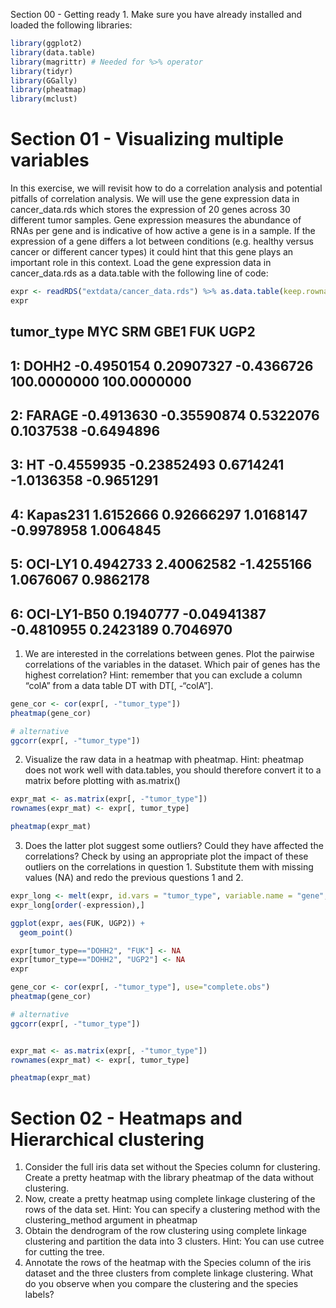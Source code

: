 Section 00 - Getting ready
1. Make sure you have already installed and loaded the following libraries:
```r
library(ggplot2)
library(data.table)
library(magrittr) # Needed for %>% operator
library(tidyr)
library(GGally)
library(pheatmap)
library(mclust)
```


# Section 01 - Visualizing multiple variables
In this exercise, we will revisit how to do a correlation analysis and potential pitfalls of correlation analysis.
We will use the gene expression data in cancer_data.rds which stores the expression of 20 genes across 30
different tumor samples. Gene expression measures the abundance of RNAs per gene and is indicative of how
active a gene is in a sample. If the expression of a gene differs a lot between conditions (e.g. healthy versus
cancer or different cancer types) it could hint that this gene plays an important role in this context.
Load the gene expression data in cancer_data.rds as a data.table with the following line of code:
```r
expr <- readRDS("extdata/cancer_data.rds") %>% as.data.table(keep.rownames="tumor_type")
expr
```
## tumor_type MYC SRM GBE1 FUK UGP2
## 1: DOHH2 -0.4950154 0.20907327 -0.4366726 100.0000000 100.0000000
## 2: FARAGE -0.4913630 -0.35590874 0.5322076 0.1037538 -0.6494896
## 3: HT -0.4559935 -0.23852493 0.6714241 -1.0136358 -0.9651291
## 4: Kapas231 1.6152666 0.92666297 1.0168147 -0.9978958 1.0064845
## 5: OCI-LY1 0.4942733 2.40062582 -1.4255166 1.0676067 0.9862178
## 6: OCI-LY1-B50 0.1940777 -0.04941387 -0.4810955 0.2423189 0.7046970

1. We are interested in the correlations between genes. Plot the pairwise correlations of the variables in the
dataset. Which pair of genes has the highest correlation? Hint: remember that you can exclude a column
"colA" from a data table DT with DT[, -"colA"].
```r
gene_cor <- cor(expr[, -"tumor_type"])
pheatmap(gene_cor)

# alternative
ggcorr(expr[, -"tumor_type"]) 
```

2. Visualize the raw data in a heatmap with pheatmap. Hint: pheatmap does not work well with data.tables,
you should therefore convert it to a matrix before plotting with as.matrix()
```r
expr_mat <- as.matrix(expr[, -"tumor_type"])
rownames(expr_mat) <- expr[, tumor_type]

pheatmap(expr_mat)
```

3. Does the latter plot suggest some outliers? Could they have affected the correlations? Check by using an
appropriate plot the impact of these outliers on the correlations in question 1. Substitute them with missing
values (NA) and redo the previous questions 1 and 2.
```r
expr_long <- melt(expr, id.vars = "tumor_type", variable.name = "gene", value.name = "expression")
expr_long[order(-expression),]

ggplot(expr, aes(FUK, UGP2)) +
  geom_point()

expr[tumor_type=="DOHH2", "FUK"] <- NA
expr[tumor_type=="DOHH2", "UGP2"] <- NA
expr
```

```r
gene_cor <- cor(expr[, -"tumor_type"], use="complete.obs")
pheatmap(gene_cor)

# alternative
ggcorr(expr[, -"tumor_type"]) 


expr_mat <- as.matrix(expr[, -"tumor_type"])
rownames(expr_mat) <- expr[, tumor_type]

pheatmap(expr_mat)
```

# Section 02 - Heatmaps and Hierarchical clustering
1. Consider the full iris data set without the Species column for clustering. Create a pretty heatmap with
the library pheatmap of the data without clustering.
2. Now, create a pretty heatmap using complete linkage clustering of the rows of the data set. Hint: You
can specify a clustering method with the clustering_method argument in pheatmap
3. Obtain the dendrogram of the row clustering using complete linkage clustering and partition the data
into 3 clusters. Hint: You can use cutree for cutting the tree.
4. Annotate the rows of the heatmap with the Species column of the iris dataset and the three clusters
from complete linkage clustering. What do you observe when you compare the clustering and the species
labels?








